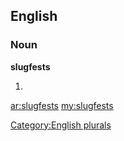 ==English==

===Noun===
'''slugfests'''

# {{plural of|[[slugfest]]}}

[[Category:English plurals]]

[[ar:slugfests]]
[[my:slugfests]]